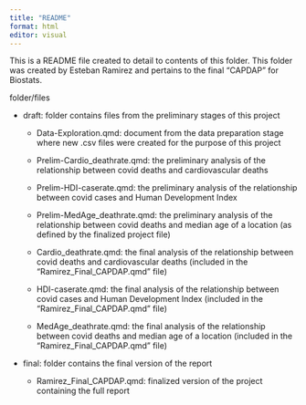 ```yaml
---
title: "README"
format: html
editor: visual
---
```


This is a README file created to detail to contents of this folder. This folder was created by Esteban Ramirez and pertains to the final "CAPDAP" for Biostats.

folder/files

-   draft: folder contains files from the preliminary stages of this project

    -   Data-Exploration.qmd: document from the data preparation stage where new .csv files were created for the purpose of this project

    -   Prelim-Cardio_deathrate.qmd: the preliminary analysis of the relationship between covid deaths and cardiovascular deaths

    -   Prelim-HDI-caserate.qmd: the preliminary analysis of the relationship between covid cases and Human Development Index

    -   Prelim-MedAge_deathrate.qmd: the preliminary analysis of the relationship between covid deaths and median age of a location (as defined by the finalized project file)

    -   Cardio_deathrate.qmd: the final analysis of the relationship between covid deaths and cardiovascular deaths (included in the "Ramirez_Final_CAPDAP.qmd" file)

    -   HDI-caserate.qmd: the final analysis of the relationship between covid cases and Human Development Index (included in the "Ramirez_Final_CAPDAP.qmd" file)

    -   MedAge_deathrate.qmd: the final analysis of the relationship between covid deaths and median age of a location (included in the "Ramirez_Final_CAPDAP.qmd" file)

-   final: folder contains the final version of the report

    -   Ramirez_Final_CAPDAP.qmd: finalized version of the project containing the full report
